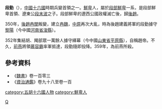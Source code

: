 '''段勤'''（{{bd||？|359年|catIdx=d}}），[[中國|中國]][[十六國|十六國]]時期兵變首領之一。[[鮮卑|鮮卑]]人，屬於[[段部鮮卑|段部鮮卑]]一系，是段部鮮卑首領、遼東公[[段末波|段末波]]之子。段部鮮卑的遼西公國政權滅亡後，歸[[後趙|後趙]]。

350年，[[後趙|後趙]][[冉閔|冉閔]]叛變，建立[[冉魏|冉魏]]，[[中原|中原]]再次大亂，時為後趙建義將軍的段勤據守[[黎陽|黎陽]]（今中國[[河南省|河南省]][[浚縣|浚縣]]）。

352年集結胡、羯部眾一萬餘人據守繹幕（今中國[[山東省|山東省]][[平原縣|平原縣]]），自稱趙帝。不久，[[前燕|前燕]]將領[[慕容霸|慕容霸]]率軍抵達，段勤隨即投降。359年，為前燕所殺。

==參考資料==
*《[[魏書|魏書]]》卷一百零三
*《[[資治通鑑|資治通鑑]]》卷九十八至卷一百

{{五胡十六國}}

[[category:五胡十六國人物|category:五胡十六國人物]] 
[[category:鮮卑人|category:鮮卑人]]
[[Category:段姓|Q]]